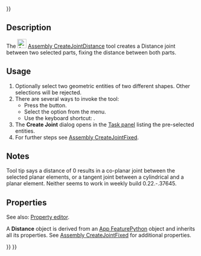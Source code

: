 <languages/>
{{UnfinishedDocu{{#translation:}}}}
<translate>

<!--T:1-->
{{Docnav
|[[Assembly_CreateJointBall|CreateJointBall]]
|[[Assembly_CreateJointParallel|CreateJointParallel]]
|[[Assembly_Workbench|Assembly]]
|IconL=Assembly_CreateJointBall.svg
|IconR=Assembly_CreateJointParallel.svg
|IconC=Workbench_Assembly.svg
}}

<!--T:2-->
{{GuiCommand
|Name=Assembly CreateJointDistance
|MenuLocation=Assembly → Create Distance Joint
|Workbenches=[[Assembly_Workbench|Assembly]]
|Shortcut={{KEY|D}}
|Version=1.0
|SeeAlso=
}}

==Description== <!--T:3-->

<!--T:4-->
The [[Image:Assembly_CreateJointDistance.svg|24px]] [[Assembly_CreateJointDistance|Assembly CreateJointDistance]] tool creates a Distance joint between two selected parts, fixing the distance between both parts.

==Usage== <!--T:5-->

<!--T:6-->
# Optionally select two geometric entities of two different shapes. Other selections will be rejected.
# There are several ways to invoke the tool:
#* Press the {{Button|[[Image:Assembly_CreateJointDistance.svg|16px]] [[Assembly_CreateJointDistance|Create Distance Joint]]}} button.
#* Select the {{MenuCommand|Assembly → [[Image:Assembly_CreateJointDistance.svg|16px]] Create Distance Joint}} option from the menu.
#* Use the keyboard shortcut: {{KEY|D}}.
# The '''Create Joint''' dialog opens in the [[Task_panel|Task panel]] listing the pre-selected entities.
# For further steps see [[Assembly_CreateJointFixed#Usage|Assembly CreateJointFixed]].

==Notes== <!--T:11-->

<!--T:12-->
Tool tip says a distance of 0 results in a co-planar joint between the selected planar elements, or a tangent joint between a cylindrical and a planar element. Neither seems to work in weekly build 0.22.-.37645.

==Properties== <!--T:7-->

<!--T:8-->
See also: [[Property_editor|Property editor]].

<!--T:9-->
A '''Distance''' object is derived from an [[App_FeaturePython|App FeaturePython]] object and inherits all its properties. See [[Assembly_CreateJointFixed#Properties|Assembly CreateJointFixed]] for additional properties.


<!--T:10-->
{{Docnav
|[[Assembly_CreateJointBall|CreateJointBall]]
|[[Assembly_CreateJointParallel|CreateJointParallel]]
|[[Assembly_Workbench|Assembly]]
|IconL=Assembly_CreateJointBall.svg
|IconR=Assembly_CreateJointParallel.svg
|IconC=Workbench_Assembly.svg
}}

</translate>
{{Assembly_Tools_navi{{#translation:}}}}
{{Userdocnavi{{#translation:}}}}